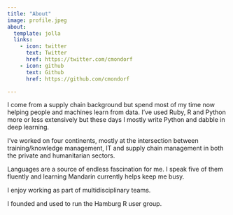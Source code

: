 ```yaml
---
title: "About"
image: profile.jpeg
about:
  template: jolla
  links:
    - icon: twitter
      text: Twitter
      href: https://twitter.com/cmondorf
    - icon: github
      text: Github
      href: https://github.com/cmondorf

---
```


I come from a supply chain background but spend most of my time now helping people and machines learn from data. I've used Ruby, R and Python more or less extensively but these days I mostly write Python and dabble in deep learning.

I've worked on four continents, mostly at the intersection between training/knowledge management, IT and supply chain management in both the private and humanitarian sectors.

Languages are a source of endless fascination for me. I speak five of them fluently and learning Mandarin currently helps keep me busy.

I enjoy working as part of multidisciplinary teams.

I founded and used to run the Hamburg R user group.